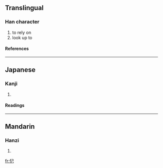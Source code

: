 ==Translingual==
===Han character===
{{Han char|rn=61|rad=心|as=03|sn=6|four=|canj=心尸山 (PSU)}}
# to rely on
# look up to
====References====
{{Han ref|kx=0375.120|dkj=10309|dj=0702.090|hdz=42273.010|uh=5FCB|ud=24523}}
----
==Japanese==
===Kanji===
{{ja-kanji|grade=|rs=心03}}
# {{defn|Japanese}} 
====Readings====
{{ja-readings|on=[[かい]] (kai), [[がい]] (gai)|kun=[[たのむ]] (tanomu), [[あおぐ]] (aogu)}}
----
==Mandarin==
===Hanzi===
{{cmn-hanzi|pin=[[gǎi]] (gai3)|wg=kai<sup>3</sup>}}
# {{defn|Mandarin}}

[[fr:忋]]